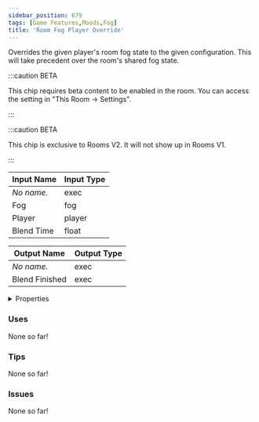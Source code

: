 ```yaml
---
sidebar_position: 679
tags: [Game Features,Moods,Fog]
title: 'Room Fog Player Override'
---
```


Overrides the given player's room fog state to the given configuration. This will take precedent over the room's shared fog state.

:::caution BETA

This chip requires beta content to be enabled in the room. You can access the setting in "This Room -> Settings".

:::

:::caution BETA

This chip is exclusive to Rooms V2. It will not show up in Rooms V1.

:::


<EsbSvg />

| Input Name | Input Type |
|-----------|-----------|
| *No name.* | exec |
| Fog | fog |
| Player | player |
| Blend Time | float |

| Output Name | Output Type |
|-----------|-----------|
| *No name.* | exec |
| Blend Finished | exec |


<details>
  <summary>Properties</summary>
  <div>
    <div>
    <table>
      <thead>
        <tr>
          <th>Is beta required?</th>
          <th>✅</th>
        </tr>
        <tr>
          <th>Is this chip a trolling risk?</th>
          <th>❌</th>
        </tr>
        <tr>
          <th>Is this chip a role assignment risk?</th>
          <th>❌</th>
        </tr>
        <tr>
          <th>Chip UUID</th>
          <th>be4008ad-3f28-4a62-9b30-f479eb7c0542</th>
        </tr>
      </thead>
    </table>
    </div>
  </div>
</details>

### Uses

None so far!

### Tips

None so far!

### Issues

None so far!